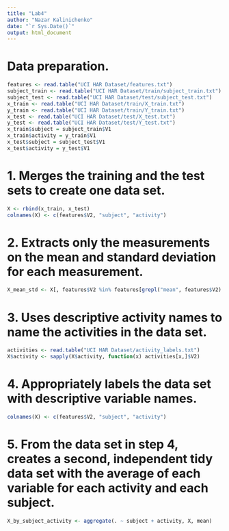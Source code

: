 ```yaml
---
title: "Lab4"
author: "Nazar Kalinichenko"
date: "`r Sys.Date()`"
output: html_document
---
```


# Data preparation.

```r
features <- read.table("UCI HAR Dataset/features.txt")
subject_train <- read.table("UCI HAR Dataset/train/subject_train.txt")
subject_test <- read.table("UCI HAR Dataset/test/subject_test.txt")
x_train <- read.table("UCI HAR Dataset/train/X_train.txt")
y_train <- read.table("UCI HAR Dataset/train/Y_train.txt")
x_test <- read.table("UCI HAR Dataset/test/X_test.txt")
y_test <- read.table("UCI HAR Dataset/test/Y_test.txt")
x_train$subject = subject_train$V1
x_train$activity = y_train$V1
x_test$subject = subject_test$V1
x_test$activity = y_test$V1
```

# 1. Merges the training and the test sets to create one data set.
```r
X <- rbind(x_train, x_test)
colnames(X) <- c(features$V2, "subject", "activity")
```
# 2. Extracts only the measurements on the mean and standard deviation for each measurement.
```r
X_mean_std <- X[, features$V2 %in% features[grepl("mean", features$V2) | grepl("std", features$V2), ]$V2]
```
# 3. Uses descriptive activity names to name the activities in the data set.
```r
activities <- read.table("UCI HAR Dataset/activity_labels.txt")
X$activity <- sapply(X$activity, function(x) activities[x,]$V2)
``` 
# 4. Appropriately labels the data set with descriptive variable names.
```r
colnames(X) <- c(features$V2, "subject", "activity")
```
# 5. From the data set in step 4, creates a second, independent tidy data set with the average of each variable for each activity and each subject.
```r
X_by_subject_activity <- aggregate(. ~ subject + activity, X, mean)
```